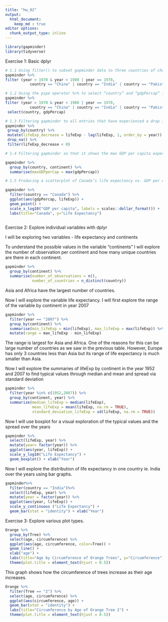 ```yaml
---
title: "hw_02"
output: 
  html_document:
    keep_md : true
editor options: 
  chunk_output_type: inline 
---
```


```r
library(gapminder)
library(tidyverse)
```

Exercise 1: Basic dplyr


```r
# 1.1 Using filter() to subset gapminder data to three countries of choice in the 1970’s.
gapminder %>%
filter (year > 1970 & year < 1980 | year == 1970,  
           country == "China" | country == "India" | country == "Pakistan")
```

```r
# 1.2 Using the pipe operator %>% to select “country” and “gdpPercap” from filtered dataset in 1.1. 
gapminder %>%
filter (year > 1970 & year < 1980 | year == 1970,  
           country == "China" | country == "India" | country == "Pakistan") %>%
 select(country, gdpPercap)

```

```r
# 1.3 Filtering gapminder to all entries that have experienced a drop in life expectancy.
gapminder %>%
 group_by(country) %>% 
 mutate(lifeExp_decrease = lifeExp - lag(lifeExp, 1, order_by = year)) %>%
 drop_na() %>%
 filter(lifeExp_decrease < 0)
```

```r
# 1.4 Filtering gapminder so that it shows the max GDP per capita experienced by each country.

gapminder %>%
  group_by(country, continent) %>%
  summarise(maxGDPperCap = max(gdpPercap))
```

```r
# 1.5 Producing a scatterplot of Canada’s life expectancy vs. GDP per capita using ggplot2, without defining a new variable.

gapminder %>% 
  filter(country == "Canada") %>% 
  ggplot(aes(gdpPercap, lifeExp)) + 
  geom_point() +
  scale_x_log10("GDP per capita", labels = scales::dollar_format()) + 
  labs(title="Canada", y="Life Expectancy")
  
```


Exercise 2: Explore individual variables with dplyr

I will be exploring two variables - life expectancy and continents

To understand the possible values in the variable "continents" I will explore the number of observation per continent and how many unique countries are there in each continent.

```r
gapminder %>%
  group_by(continent) %>%
  summarise(number_of_observations = n(),
            number_of_countries = n_distinct(country))
``` 
Asia and Africa have the largest number of countries.

Now I will explore the variable life expectancy. I will first explore the range of the variable by continent in year 2007
```r
gapminder %>%
  filter(year == "2007") %>%
  group_by(continent) %>%
  summarise(min_lifeExp = min(lifeExp), max_lifeExp = max(lifeExp)) %>%
  mutate(range = max_lifeExp - min_lifeExp)
```
The range is largest for Asia and Africa. One of the reasons for this can be large number of countries as we saw in the previous table. However, Europe has only 3 countries less than Asia but its range of life expectancy is much smaller than Asia. 

Now I will explore the summaries of lifeExp by continent in the year 1952 and 2007 to find typical values through median and mean and spread via standard deviation 
```r
gapminder %>%
  filter(year %in% c(1952,2007)) %>%
  group_by(continent, year) %>%
  summarize(median_lifeExp = median(lifeExp),
            mean_lifeExp = mean(lifeExp, na.rm = TRUE),
            standard_deviation_lifeExp = sd(lifeExp, na.rm = TRUE))
```

Now I will use boxplot for a visual exploration of the typical values and the spread over the years

```r
gapminder %>% 
  select(lifeExp, year) %>%
  mutate(year= factor(year)) %>% 
  ggplot(aes(year, lifeExp)) +
  scale_y_log10("Life Expectancy") +
  geom_boxplot() + xlab("Year")
```

Now I will explore the distribution of life expectancy in one country ie. India over the years using bar graphs. 

```r
gapminder%>%
  filter(country == "India")%>%
  select(lifeExp, year) %>%
  mutate(year = factor(year)) %>%
  ggplot(aes(year, lifeExp)) +
  scale_y_continuous ("Life Expectancy") +
  geom_bar(stat = "identity") + xlab("Year")
```

Exercise 3: Explore various plot types. 

```r
Orange %>% 
  group_by(Tree) %>% 
  select(age, circumference) %>% 
  ggplot(aes(age, circumference, color=Tree)) +
  geom_line() +
  xlab("age") + 
  labs(title="Age by Circumference of Orange Trees", y="Circumference") +
  theme(plot.title = element_text(hjust = 0.5))
```
This graph shows how the circumference of trees increase as their age increases. 

```r
Orange %>% 
  filter(Tree == "2") %>% 
  select(age, circumference) %>% 
  ggplot(aes(circumference, age)) +
  geom_bar(stat = "identity") + 
  labs(title="Circumference by Age of Orange Tree 2") +
  theme(plot.title = element_text(hjust = 0.5))
```



